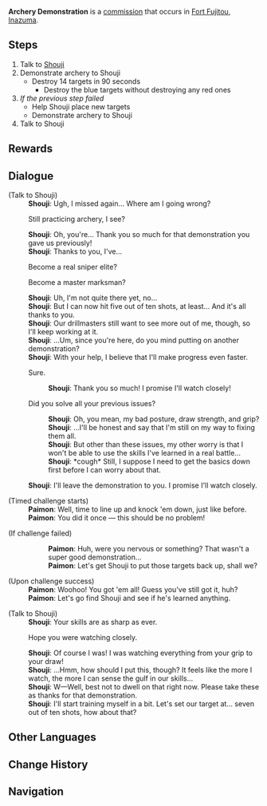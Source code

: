 {{Quest Infobox
|id            = 22047
|type          = Commission
|image         = Commission Archery Demonstration.png
|description   = 
|region        = Inazuma
|npc           = Shouji
|characters    = Paimon; Shouji; Traveler
|startLocation = [[Fort Fujitou]], [[Inazuma]]
|requirement   = [[Stillness, the Sublimation of Shadow]]
|other         = *AR-Dependent Rewards
}}

'''Archery Demonstration''' is a [[commission]] that occurs in [[Fort Fujitou]], [[Inazuma]].

==Steps==
#Talk to [[Shouji]]
#Demonstrate archery to Shouji
#*Destroy 14 targets in 90 seconds<!--this text is from the blue banner that shows up for the time challenge; the on-screen objective says something like "Destroy the targets X/14"-->
#**Destroy the blue targets without destroying any red ones
#''If the previous step failed''
#*Help Shouji place new targets
#*Demonstrate archery to Shouji
#Talk to Shouji

==Rewards==
{{Commission Rewards|full}}

==Dialogue==
{{Quest Description|[[Shouji]] of [[Watatsumi Island]] seems to be upset by his lack of skill in archery...}}
{{Dialogue start}}
;(Talk to Shouji)
:'''Shouji''': Ugh, I missed again... Where am I going wrong?
:{{DIcon}} Still practicing archery, I see?
:'''Shouji''': Oh, you're... Thank you so much for that demonstration you gave us previously!
:'''Shouji''': Thanks to you, I've...
:{{DIcon}} Become a real sniper elite?
:{{DIcon}} Become a master marksman?
:'''Shouji''': Uh, I'm not quite there yet, no...
:'''Shouji''': But I can now hit five out of ten shots, at least... And it's all thanks to you.
:'''Shouji''': Our drillmasters still want to see more out of me, though, so I'll keep working at it.
:'''Shouji''': ...Um, since you're here, do you mind putting on another demonstration?
:'''Shouji''': With your help, I believe that I'll make progress even faster.
:{{DIcon}} Sure.
::'''Shouji''': Thank you so much! I promise I'll watch closely!
:{{DIcon}} Did you solve all your previous issues?
::'''Shouji''': Oh, you mean, my bad posture, draw strength, and grip?
::'''Shouji''': ...I'll be honest and say that I'm still on my way to fixing them all.
::'''Shouji''': But other than these issues, my other worry is that I won't be able to use the skills I've learned in a real battle...
::'''Shouji''': *cough* Still, I suppose I need to get the basics down first before I can worry about that.
:'''Shouji''': I'll leave the demonstration to you. I promise I'll watch closely.

;(Timed challenge starts)
:'''Paimon''': Well, time to line up and knock 'em down, just like before.
:'''Paimon''': You did it once &mdash; this should be no problem!

;(If challenge failed)
::'''Paimon''': Huh, were you nervous or something? That wasn't a super good demonstration...
::'''Paimon''': Let's get Shouji to put those targets back up, shall we?
:;(Talk to Shouji)
::'''Shouji''': Huh, it seems like there was something off about the way you shot back there...
::{{DIcon}} Could you help me place the targets again?
::'''Shouji''': Oh, no problem at all, let me go do that right now. Just take the shots once I'm done.

;(Upon challenge success)
:'''Paimon''': Woohoo! You got 'em all! Guess you've still got it, huh?
:'''Paimon''': Let's go find Shouji and see if he's learned anything.

;(Talk to Shouji)
:'''Shouji''': Your skills are as sharp as ever.
:{{DIcon}} Hope you were watching closely.
:'''Shouji''': Of course I was! I was watching everything from your grip to your draw!
:'''Shouji''': ...Hmm, how should I put this, though? It feels like the more I watch, the more I can sense the gulf in our skills...
:'''Shouji''': W&mdash;Well, best not to dwell on that right now. Please take these as thanks for that demonstration.
:'''Shouji''': I'll start training myself in a bit. Let's set our target at... seven out of ten shots, how about that?
{{Dialogue end}}
<!--datamined
"Shouji": "That should do it... and then I'll need you to demonstrate again, if that's alright with you."
-->

==Other Languages==
{{Other Languages
|en      = Archery Demonstration
|zhs     = 箭术示范
|zhs_rm  = Jiànshù Shìfàn
|zht     = 箭術示範
|zht_rm  = Jiànshù Shìfàn
|zh_tl   = Archery Demonstration
|ja      = 弓術の手本
|ja_rm   = Kyuujutsu no Tehon
|ja_tl   = Archery Example
|ko      = 궁술 시범
|ko_rm   = 
|ko_tl   = 
|es      = Demostración de tiro con arco
|es_tl   = Archery Demonstration
|fr      = Démonstration d'archerie
|fr_tl   = Archery Demonstration
|ru      = Мастер-класс по стрельбе
|ru_tl   = A Master Class in Shooting (Arrows)
|th      = สาธิตการยิงธนู
|th_rm   = Sathit Kan Ying Thanu
|th_tl   = Archery Demonstration
|vi      = Thị Phạm Tiễn Thuật
|vi_tl   = 
|de      = Der beste Bogenschütze
|de_tl   = The Best Archer
|id      = Latihan Memanah
|id_tl   = Archery Practice
|pt      = Demonstração de Tiro com Arco e Flecha
|pt_tl   = Demonstration of Archery
}}

==Change History==
{{Change History|2.1}}

==Navigation==
{{Commission Navbox|Inazuma|Standalone}}